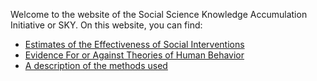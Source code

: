 

Welcome to the website of the Social Science Knowledge Accumulation Initiative or SKY.
On this website, you can find:

* [Estimates of the Effectiveness of Social Interventions](Interventions.html)
* [Evidence For or Against Theories of Human Behavior](Theories.html)
* [A description of the methods used](methods.html)
